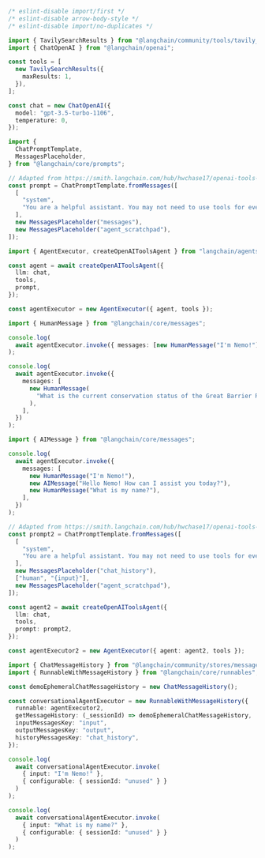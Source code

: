 ```typescript
/* eslint-disable import/first */
/* eslint-disable arrow-body-style */
/* eslint-disable import/no-duplicates */

import { TavilySearchResults } from "@langchain/community/tools/tavily_search";
import { ChatOpenAI } from "@langchain/openai";

const tools = [
  new TavilySearchResults({
    maxResults: 1,
  }),
];

const chat = new ChatOpenAI({
  model: "gpt-3.5-turbo-1106",
  temperature: 0,
});

import {
  ChatPromptTemplate,
  MessagesPlaceholder,
} from "@langchain/core/prompts";

// Adapted from https://smith.langchain.com/hub/hwchase17/openai-tools-agent
const prompt = ChatPromptTemplate.fromMessages([
  [
    "system",
    "You are a helpful assistant. You may not need to use tools for every query - the user may just want to chat!",
  ],
  new MessagesPlaceholder("messages"),
  new MessagesPlaceholder("agent_scratchpad"),
]);

import { AgentExecutor, createOpenAIToolsAgent } from "langchain/agents";

const agent = await createOpenAIToolsAgent({
  llm: chat,
  tools,
  prompt,
});

const agentExecutor = new AgentExecutor({ agent, tools });

import { HumanMessage } from "@langchain/core/messages";

console.log(
  await agentExecutor.invoke({ messages: [new HumanMessage("I'm Nemo!")] })
);

console.log(
  await agentExecutor.invoke({
    messages: [
      new HumanMessage(
        "What is the current conservation status of the Great Barrier Reef?"
      ),
    ],
  })
);

import { AIMessage } from "@langchain/core/messages";

console.log(
  await agentExecutor.invoke({
    messages: [
      new HumanMessage("I'm Nemo!"),
      new AIMessage("Hello Nemo! How can I assist you today?"),
      new HumanMessage("What is my name?"),
    ],
  })
);

// Adapted from https://smith.langchain.com/hub/hwchase17/openai-tools-agent
const prompt2 = ChatPromptTemplate.fromMessages([
  [
    "system",
    "You are a helpful assistant. You may not need to use tools for every query - the user may just want to chat!",
  ],
  new MessagesPlaceholder("chat_history"),
  ["human", "{input}"],
  new MessagesPlaceholder("agent_scratchpad"),
]);

const agent2 = await createOpenAIToolsAgent({
  llm: chat,
  tools,
  prompt: prompt2,
});

const agentExecutor2 = new AgentExecutor({ agent: agent2, tools });

import { ChatMessageHistory } from "@langchain/community/stores/message/in_memory";
import { RunnableWithMessageHistory } from "@langchain/core/runnables";

const demoEphemeralChatMessageHistory = new ChatMessageHistory();

const conversationalAgentExecutor = new RunnableWithMessageHistory({
  runnable: agentExecutor2,
  getMessageHistory: (_sessionId) => demoEphemeralChatMessageHistory,
  inputMessagesKey: "input",
  outputMessagesKey: "output",
  historyMessagesKey: "chat_history",
});

console.log(
  await conversationalAgentExecutor.invoke(
    { input: "I'm Nemo!" },
    { configurable: { sessionId: "unused" } }
  )
);

console.log(
  await conversationalAgentExecutor.invoke(
    { input: "What is my name?" },
    { configurable: { sessionId: "unused" } }
  )
);
```

